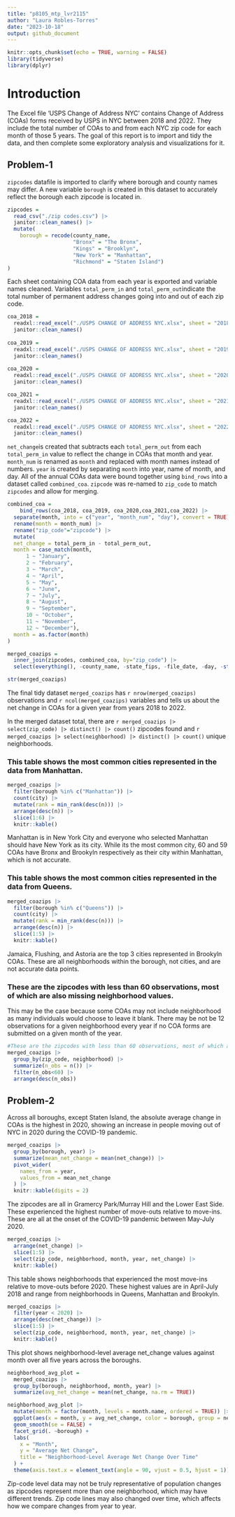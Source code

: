 ```yaml
---
title: "p8105_mtp_lvr2115"
author: "Laura Robles-Torres"
date: "2023-10-18"
output: github_document
---
```


```r
knitr::opts_chunk$set(echo = TRUE, warning = FALSE)
library(tidyverse)
library(dplyr)
```

# Introduction
The Excel file 'USPS Change of Address NYC' contains Change of Address (COAs) forms received by USPS in NYC between 2018 and 2022. They include the total number of COAs to and from each NYC zip code for each month of those 5 years. The goal of this report is to import and tidy the data, and then complete some exploratory analysis and visualizations for it. 

## Problem-1

`zipcodes` datafile is imported to clarify where borough and county names may differ. A new variable `borough` is created in this dataset to accurately reflect the borough each zipcode is located in. 

```r
zipcodes = 
  read_csv("./zip codes.csv") |> 
  janitor::clean_names() |> 
  mutate(
    borough = recode(county_name, 
                     "Bronx" = "The Bronx",
                     "Kings" = "Brooklyn",
                     "New York" = "Manhattan",
                     "Richmond" = "Staten Island")
)
```

Each sheet containing COA data from each year is exported and variable names cleaned. Variables `total_perm_in` and `total_perm_out`indicate the total number of permanent address changes going into and out of each zip code.

```r
coa_2018 = 
  readxl::read_excel("./USPS CHANGE OF ADDRESS NYC.xlsx", sheet = "2018") |> 
  janitor::clean_names() 
  
coa_2019 = 
  readxl::read_excel("./USPS CHANGE OF ADDRESS NYC.xlsx", sheet = "2019") |> 
  janitor::clean_names()  
   
coa_2020 = 
  readxl::read_excel("./USPS CHANGE OF ADDRESS NYC.xlsx", sheet = "2020") |> 
  janitor::clean_names() 

coa_2021 = 
  readxl::read_excel("./USPS CHANGE OF ADDRESS NYC.xlsx", sheet = "2021") |> 
  janitor::clean_names() 

coa_2022 = 
  readxl::read_excel("./USPS CHANGE OF ADDRESS NYC.xlsx", sheet = "2022") |> 
  janitor::clean_names() 
```

`net_change`is created that subtracts each `total_perm_out` from each `total_perm_in` value to reflect the change in COAs that month and year. `month_num` is renamed as `month` and replaced with month names instead of numbers. `year` is created by separating `month` into year, name of month, and day. All of the annual COAs data were bound together using `bind_rows` into a dataset called `combined_coa`. `zipcode` was re-named to `zip_code` to match `zipcodes` and allow for merging. 

```r
combined_coa =
	bind_rows(coa_2018, coa_2019, coa_2020,coa_2021,coa_2022) |> 
  separate(month, into = c("year", "month_num", "day"), convert = TRUE) |> 
  rename(month = month_num) |> 
  rename("zip_code"="zipcode") |> 
  mutate(
  net_change = total_perm_in - total_perm_out, 
  month = case_match(month, 
      1 ~ "January",
      2 ~ "February",
      3 ~ "March",
      4 ~ "April",
      5 ~ "May",
      6 ~ "June",
      7 ~ "July",
      8 ~ "August",
      9 ~ "September",
      10 ~ "October",
      11 ~ "November",
      12 ~ "December"),
  month = as.factor(month)
) 
```

```r
merged_coazips = 
  inner_join(zipcodes, combined_coa, by="zip_code") |> 
  select(everything(), -county_name, -state_fips, -file_date, -day, -starts_with("county")) 

str(merged_coazips) 
```

The final tidy dataset `merged_coazips` has `r nrow(merged_coazips)` observations and `r ncol(merged_coazips)` variables and tells us about the net change in COAs for a given year from years 2018 to 2022. 

In the merged dataset total, there are `r merged_coazips |> select(zip_code) |> distinct() |> count()` zipcodes found and  `r merged_coazips |> select(neighborhood) |> distinct() |> count()` unique neighborhoods. 

### This table shows the most common cities represented in the data from Manhattan. 

```r
merged_coazips |> 
  filter(borough %in% c("Manhattan")) |>
  count(city) |> 
  mutate(rank = min_rank(desc(n))) |> 
  arrange(desc(n)) |>
  slice(1:6) |>
  knitr::kable()
```

Manhattan is in New York City and everyone who selected Manhattan should have New York as its city. While its the most common city, 60 and 59 COAs have Bronx and Brookyln respectively as their city within Manhattan, which is not accurate. 

### This table shows the most common cities represented in the data from Queens.

```r
merged_coazips |> 
  filter(borough %in% c("Queens")) |>
  count(city) |> 
  mutate(rank = min_rank(desc(n))) |> 
  arrange(desc(n)) |>
  slice(1:5) |>
  knitr::kable()
```
 
Jamaica, Flushing, and Astoria are the top 3 cities represented in Brookyln COAs. These are all neighborhoods within the borough, not cities, and are not accurate data points.

### These are the zipcodes with less than 60 observations, most of which are also missing neighborhood values. 

This may be the case because some COAs may not include neighborhood as many individuals would choose to leave it blank. There may be not be 12 observations for a given neighborhood every year if no COA forms are submitted on a given month of the year. 

```r
#These are the zipcodes with less than 60 observations, most of which are also missing neighborhood values. 
merged_coazips |>
  group_by(zip_code, neighborhood) |>
  summarize(n_obs = n()) |>
  filter(n_obs<60) |>
  arrange(desc(n_obs))
```

## Problem-2

Across all boroughs, except Staten Island, the absolute average change in COAs is the highest in 2020, showing an increase in people moving out of NYC in 2020 during the COVID-19 pandemic.

```r
merged_coazips |>
  group_by(borough, year) |>
  summarize(mean_net_change = mean(net_change)) |>
  pivot_wider(
    names_from = year,
    values_from = mean_net_change
  ) |>
  knitr::kable(digits = 2)
```

The zipcodes are all in Gramercy Park/Murray Hill and the Lower East Side. These experienced the highest number of move-outs relative to move-ins. These are all at the onset of the COVID-19 pandemic between May-July 2020.  

```r
merged_coazips |>
  arrange(net_change) |>
  slice(1:5) |>
  select(zip_code, neighborhood, month, year, net_change) |>
  knitr::kable()
```

This table shows neighborhoods that experienced the most move-ins relative to move-outs before 2020. These highest values are in April-July 2018 and range from neighborhoods in Queens, Manhattan and Brookyln. 

```r
merged_coazips |>
  filter(year < 2020) |>
  arrange(desc(net_change)) |>
  slice(1:5) |>
  select(zip_code, neighborhood, month, year, net_change) |>
  knitr::kable()
```

This plot shows neighborhood-level average net_change values against month over all five years across the boroughs.

```r
neighborhood_avg_plot =
  merged_coazips |> 
  group_by(borough, neighborhood, month, year) |> 
  summarize(avg_net_change = mean(net_change, na.rm = TRUE))

neighborhood_avg_plot |>
  mutate(month = factor(month, levels = month.name, ordered = TRUE)) |> 
  ggplot(aes(x = month, y = avg_net_change, color = borough, group = neighborhood)) +
  geom_smooth(se = FALSE) +
  facet_grid(. ~borough) +
  labs(
    x = "Month", 
    y = "Average Net Change",
    title = "Neighborhood-Level Average Net Change Over Time"
  ) +
  theme(axis.text.x = element_text(angle = 90, vjust = 0.5, hjust = 1))
```

Zip-code level data may not be truly representative of population changes as zipcodes represent more than one neighborhood, which may have different trends. Zip code lines may also changed over time, which affects how we compare changes from year to year. 